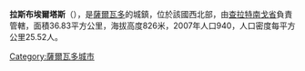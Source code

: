 '''拉斯布埃爾塔斯'''（{{lang-es|Las Vueltas}}），是[[薩爾瓦多|薩爾瓦多]]的城鎮，位於該國西北部，由[[查拉特南戈省|查拉特南戈省]]負責管轄，面積36.83平方公里，海拔高度826米，2007年人口940，人口密度每平方公里25.52人。

{{coord|14|06|N|88|53|W|display=title|region:SV_type:city_source:GNS-enwiki}}

{{ElSalvador-geo-stub}}
[[Category:薩爾瓦多城市|Category:薩爾瓦多城市]]